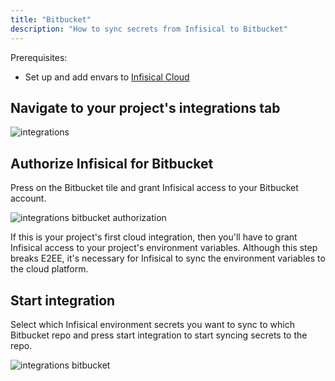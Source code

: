 ```yaml
---
title: "Bitbucket"
description: "How to sync secrets from Infisical to Bitbucket"
---
```


Prerequisites:

- Set up and add envars to [Infisical Cloud](https://app.infisical.com)

## Navigate to your project's integrations tab

![integrations](../../images/integrations.png)

## Authorize Infisical for Bitbucket

Press on the Bitbucket tile and grant Infisical access to your Bitbucket account.

![integrations bitbucket authorization](../../images/integrations/bitbucket/integrations-bitbucket-auth.png)

<Info>
  If this is your project's first cloud integration, then you'll have to grant
  Infisical access to your project's environment variables. Although this step
  breaks E2EE, it's necessary for Infisical to sync the environment variables to
  the cloud platform.
</Info>

## Start integration

Select which Infisical environment secrets you want to sync to which Bitbucket repo and press start integration to start syncing secrets to the repo.

![integrations bitbucket](../../images/integrations/bitbucket/integrations-bitbucket.png)
